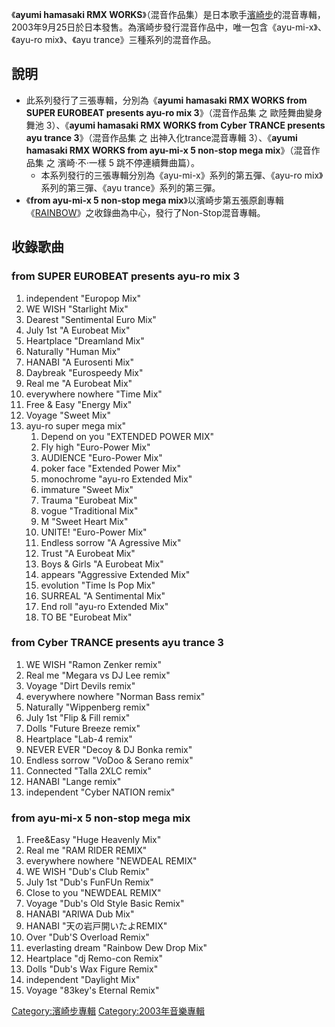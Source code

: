 {{小寫}}
{{Infobox Album | <!-- See Wikipedia:WikiProject_Albums -->
| Name        = ayumi hamasaki RMX WORKS
| Type        = 混音專輯
| Artist      = [[濱崎步|濱崎步]]
| Cover       =
| Released    =  {{flagicon|Japan}} 2003年9月25日
| Recorded    = 
| Genre       = [[J-pop|J-pop]]
| Length      = 72分33秒<br />（from SUPER EUROBEAT presents ayu-ro mix 3）<br />55分43秒<br />（from Cyber TRANCE presents ayu trance 3）<br />67分35秒<br />（from ayu-mi-x 5 non-stop mega mix）
| Label       = [[AVEX_Records|AVEX Trax]]
| Producer    = Max Matsuura
| Reviews     = 
| Last album  = [[Cyber_TRANCE_presents_ayu_trance_2|Cyber TRANCE presents ayu trance 2]]<br/>(2002)
| This album  = '''ayumi hamasaki RMX WORKS'''<br />(2003)
| Next album  = [[MY_STORY_Classical|MY STORY Classical]]<br />(2005)
}}

《'''ayumi hamasaki RMX WORKS'''》（混音作品集）是日本歌手[[濱崎步|濱崎步]]的混音專輯，2003年9月25日於日本發售。為濱崎步發行混音作品中，唯一包含《ayu-mi-x》、《ayu-ro mix》、《ayu trance》三種系列的混音作品。

== 說明 ==

*此系列發行了三張專輯，分別為《'''ayumi hamasaki RMX WORKS from SUPER EUROBEAT presents ayu-ro mix 3'''》（混音作品集 之 歐陸舞曲變身舞池 3）、《'''ayumi hamasaki RMX WORKS from Cyber TRANCE presents ayu trance 3'''》（混音作品集 之 出神入化trance混音專輯 3）、《'''ayumi hamasaki RMX WORKS from ayu-mi-x 5 non-stop mega mix'''》（混音作品集 之 濱崎·不·一樣 5 跳不停連續舞曲篇）。
**本系列發行的三張專輯分別為《ayu-mi-x》系列的第五彈、《ayu-ro mix》系列的第三彈、《ayu trance》系列的第三彈。
*《'''from ayu-mi-x 5 non-stop mega mix'''》以濱崎步第五張原創專輯《[[RAINBOW|RAINBOW]]》之收錄曲為中心，發行了Non-Stop混音專輯。

== 收錄歌曲 ==

=== from SUPER EUROBEAT presents ayu-ro mix 3 ===

#independent "Europop Mix"
#WE WISH "Starlight Mix"
#Dearest "Sentimental Euro Mix"
#July 1st "A Eurobeat Mix"
#Heartplace "Dreamland Mix"
#Naturally "Human Mix"
#HANABI "A Eurosenti Mix"
#Daybreak "Eurospeedy Mix"
#Real me "A Eurobeat Mix"
#everywhere nowhere "Time Mix"
#Free & Easy "Energy Mix"
#Voyage "Sweet Mix"
#ayu-ro super mega mix"
##Depend on you "EXTENDED POWER MIX"
##Fly high "Euro-Power Mix"
##AUDIENCE "Euro-Power Mix"
##poker face "Extended Power Mix"
##monochrome "ayu-ro Extended Mix"
##immature "Sweet Mix"
##Trauma "Eurobeat Mix"
##vogue "Traditional Mix"
##M "Sweet Heart Mix"
##UNITE! "Euro-Power Mix"
##Endless sorrow "A Agressive Mix"
##Trust "A Eurobeat Mix"
##Boys & Girls "A Eurobeat Mix"
##appears "Aggressive Extended Mix"
##evolution "Time Is Pop Mix"
##SURREAL "A Sentimental Mix"
##End roll "ayu-ro Extended Mix"
##TO BE "Eurobeat Mix"

=== from Cyber TRANCE presents ayu trance 3 ===

#WE WISH "Ramon Zenker remix"
#Real me "Megara vs DJ Lee remix"
#Voyage "Dirt Devils remix"
#everywhere nowhere "Norman Bass remix"
#Naturally "Wippenberg remix"
#July 1st "Flip & Fill remix"
#Dolls "Future Breeze remix"
#Heartplace "Lab-4 remix"
#NEVER EVER "Decoy & DJ Bonka remix"
#Endless sorrow "VoDoo & Serano remix"
#Connected "Talla 2XLC remix"
#HANABI "Lange remix"
#independent "Cyber NATION remix"

=== from ayu-mi-x 5 non-stop mega mix ===

#Free&Easy "Huge Heavenly Mix"
#Real me "RAM RIDER REMIX"
#everywhere nowhere "NEWDEAL REMIX"
#WE WISH "Dub's Club Remix"
#July 1st "Dub's FunFUn Remix"
#Close to you "NEWDEAL REMIX"
#Voyage "Dub's Old Style Basic Remix"
#HANABI "ARIWA Dub Mix"
#HANABI "天の岩戸開いたよREMIX"
#Over "Dub'S Overload Remix"
#everlasting dream "Rainbow Dew Drop Mix"
#Heartplace "dj Remo-con Remix"
#Dolls "Dub's Wax Figure Remix"
#independent "Daylight Mix"
#Voyage "83key's Eternal Remix"


{{Ayumi Hamasaki albums}}

[[Category:濱崎步專輯|Category:濱崎步專輯]]
[[Category:2003年音樂專輯|Category:2003年音樂專輯]]